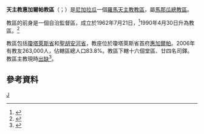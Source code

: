 {{refimprove|time=2019-08-23T14:59:10+00:00}}
{{Infobox Roman Catholic diocese 
|jurisdiction     = 教區
|name            = 惠加爾帕
|latin= Dioecesis Iuigalpensis
|image =Nicaragua - Diocesi di Juigalpa.png
|caption = 
|location = [[尼加拉瓜|尼加拉瓜]] 
|territory = 瓊塔萊斯省、聖胡安河省
|population = 913,862
|rite = [[罗马礼|罗马礼]]
|patron =
|province = 馬那瓜
|established = 1962年
|cathedral = 聖母升天主教座堂
|co-cathedral = 
|leadership = 主教 
|website = 
|pope = {{incumbent pope}}
|ordinary = （[[教座出缺|教座出缺]]）
|coadjutor bishop =
|auxiliary =
|emeritus = 
}} 

'''天主教惠加爾帕教區'''（{{lang-la|Dioecesis Iuigalpensis}}；{{lang-es|Diócesis de Juigalpa}}）是[[尼加拉瓜|尼加拉瓜]]一個[[羅馬天主教|羅馬天主教]][[教區|教區]]，屬[[天主教馬那瓜總教區|馬那瓜總教區]]。

教區的前身是一個自治監督區，成立於1962年7月21日，<ref>{{cite journal
|journal=[[宗座公報|宗座公報]]
|publisher=梵蒂岡出版社
|date=1963年
|volume=55
|title=''Supremi muneris''
|page=821
|url=http://www.vatican.va/archive/aas/documents/AAS%2055%20%5B1963%5D%20-%20ocr.pdf
|access-date=2014-04-02
|archive-date=2010-03-27
|archive-url=https://web.archive.org/web/20100327072014/http://www.vatican.va/archive/aas/documents/AAS%2055%20%5B1963%5D%20-%20ocr.pdf
|dead-url=no
}}</ref>1990年4月30日升為教區。<ref>{{cite web |title=IUIGALPENSIS* |url=https://w2.vatican.va/content/john-paul-ii/la/apost_constitutions/documents/hf_jp-ii_apc_19900430_iuigalpensis.html |publisher=Libreria Editrice Vaticana |accessdate=2019-08-23 |archiveurl=https://web.archive.org/web/20190823145653/https://w2.vatican.va/content/john-paul-ii/la/apost_constitutions/documents/hf_jp-ii_apc_19900430_iuigalpensis.html |archivedate=2019-08-23 |language=la |date=1990-04-30 |dead-url=no }}</ref>

教區包括[[瓊塔萊斯省|瓊塔萊斯省]]和[[聖胡安河省|聖胡安河省]]，教座位於瓊塔萊斯省首府[[惠加爾帕|惠加爾帕]]。2006年有教友263,000人，佔轄區總人口83.8%。教區下轄十六個堂區、廿四名司鐸。教區主教現時[[教座出缺|出缺]]<ref>{{cite press release |title=Rinunce e nomine, 29.06.2019 |url=https://press.vatican.va/content/salastampa/it/bollettino/pubblico/2019/06/29/0563/01166.html |publisher=Sala Stampa della Santa Sede |accessdate=2019-08-23 |archiveurl=https://web.archive.org/web/20190823135756/https://press.vatican.va/content/salastampa/it/bollettino/pubblico/2019/06/29/0563/01166.html |archivedate=2019-08-23 |language=it |date=2019-06-29 |dead-url=no }}</ref>。

==參考資料==
{{reflist}}
{{尼加拉瓜天主教教區}}
[[Category:尼加拉瓜天主教教區|J]]